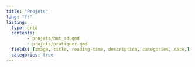 ```yaml
---
title: "Projets"
lang: "fr"
listing:
  type: grid
  contents: 
        - projets/but_sd.qmd
        - projets/pratiquer.qmd
  fields: [image, title, reading-time, description, categories, date,]
  categories: true
---
```

